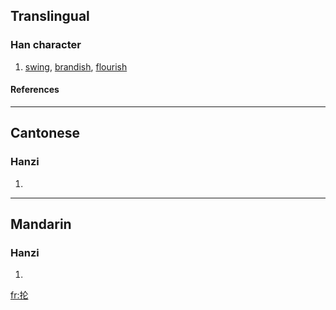 {{see|掄}}

==Translingual==
===Han character===
{{Han char|rn=64|rad=手|as=04|sn=7|four=|canj=手人心 (QOP)}}
# [[swing]], [[brandish]], [[flourish]]
====References====
{{Han ref|kx=0422.121|hdz=31840.040|uh=62A1|ud=25249}}
----
==Cantonese==
===Hanzi===
{{yue-hanzi|jyut=|y=leun4}}
# {{defn|Cantonese}}
----
==Mandarin==
===Hanzi===
{{cmn-hanzi|tra=掄|pin=[[lún]] (lun2)|wg=lun<sup>2</sup>}}
# {{defn|Mandarin}}

[[fr:抡]]